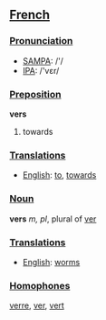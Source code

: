 ==[[French]]==

===[[Pronunciation]]===
*[[w:SAMPA|SAMPA]]: /'/
*[[w:IPA|IPA]]: /'vεr/

===[[Preposition]]===
'''vers'''

#towards

===[[Translation]]s===
*[[English]]: [[to]], [[towards]]

===[[Noun]]===
'''vers''' ''m, pl'', plural of [[ver]]


===[[Translation]]s===
*[[English]]: [[worm]]s

===[[Homophone]]s===
[[verre]], [[ver]], [[vert]]